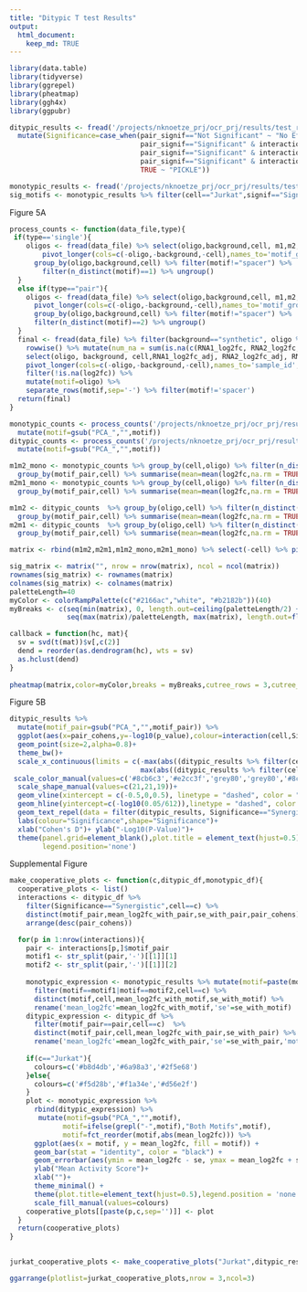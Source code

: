 ```yaml
---
title: "Ditypic T test Results"
output: 
  html_document:
    keep_md: TRUE
---
```


```r
library(data.table)
library(tidyverse)
library(ggrepel)
library(pheatmap)
library(ggh4x)
library(ggpubr)

ditypic_results <- fread('/projects/nknoetze_prj/ocr_prj/results/test_run/STARR-seq/ditypic.results.tsv') %>%
  mutate(Significance=case_when(pair_signif=="Not Significant" ~ "No Effect",
                                pair_signif=="Significant" & interaction_signif=="Potential Interaction" & synergistic=="Synergistic" ~"Synergistic",
                                pair_signif=="Significant" & interaction_signif=="Potential Interaction"& synergistic!="Synergistic" ~ "No Synergy",
                                pair_signif=="Significant" & interaction_signif=="No Interaction" ~ "No Synergy",
                                TRUE ~ "PICKLE"))

monotypic_results <- fread('/projects/nknoetze_prj/ocr_prj/results/test_run/STARR-seq/monotypic.results.tsv') 
sig_motifs <- monotypic_results %>% filter(cell=="Jurkat",signif=="Significant") %>% unique()
```


Figure 5A
```r
process_counts <- function(data_file,type){
 if(type=='single'){
    oligos <- fread(data_file) %>% select(oligo,background,cell, m1,m2,m3) %>% filter(background!="strong") %>%
        pivot_longer(cols=c(-oligo,-background,-cell),names_to='motif_group',values_to='motif') %>% 
      group_by(oligo,background,cell) %>% filter(motif!="spacer") %>%
        filter(n_distinct(motif)==1) %>% ungroup()
  }
  else if(type=="pair"){
    oligos <- fread(data_file) %>% select(oligo,background,cell, m1,m2,m3) %>% filter(background!="strong") %>%
      pivot_longer(cols=c(-oligo,-background,-cell),names_to='motif_group',values_to='motif') %>% 
      group_by(oligo,background,cell) %>% filter(motif!="spacer") %>%
      filter(n_distinct(motif)==2) %>% ungroup()
  }
  final <- fread(data_file) %>% filter(background=="synthetic", oligo %in% oligos$oligo| oligo=="spacer-spacer-spacer") %>%
    rowwise() %>% mutate(num_na = sum(is.na(c(RNA1_log2fc, RNA2_log2fc, RNA3_log2fc)))) %>% filter(num_na < 2) %>% 
    select(oligo, background, cell,RNA1_log2fc_adj, RNA2_log2fc_adj, RNA3_log2fc_adj) %>% 
    pivot_longer(cols=c(-oligo,-background,-cell),names_to='sample_id',values_to='log2fc') %>%
    filter(!is.na(log2fc)) %>% 
    mutate(motif=oligo) %>%
    separate_rows(motif,sep='-') %>% filter(motif!='spacer')
  return(final)
}

monotypic_counts <- process_counts('/projects/nknoetze_prj/ocr_prj/results/test_run/STARR-seq/candidate.master.count.file.tsv',type='single') %>% filter(cell=="Jurkat") %>%
  mutate(motif=gsub("PCA_","",motif))
ditypic_counts <- process_counts('/projects/nknoetze_prj/ocr_prj/results/test_run/STARR-seq/candidate.master.count.file.tsv',type='pair') %>% filter(cell=="Jurkat") %>%
  mutate(motif=gsub("PCA_","",motif))

m1m2_mono <- monotypic_counts %>% group_by(cell,oligo) %>% filter(n_distinct(motif)==2) %>% mutate(motif_pair=paste(sort(unique(motif)),collapse = ';')) %>% ungroup() %>% 
  group_by(motif_pair,cell) %>% summarise(mean=mean(log2fc,na.rm = TRUE)) %>% ungroup() %>% separate(motif_pair,into=c('m1','m2'),sep=';')
m2m1_mono <- monotypic_counts %>% group_by(cell,oligo) %>% filter(n_distinct(motif)==2) %>% mutate(motif_pair=paste(sort(unique(motif)),collapse = ';')) %>% ungroup() %>% 
  group_by(motif_pair,cell) %>% summarise(mean=mean(log2fc,na.rm = TRUE)) %>% ungroup() %>% separate(motif_pair,into=c('m2','m1'),sep=';')

m1m2 <- ditypic_counts  %>% group_by(oligo,cell) %>% filter(n_distinct(motif)==2) %>% mutate(motif_pair=paste(sort(unique(motif)),collapse = ';')) %>% ungroup() %>% 
  group_by(motif_pair,cell) %>% summarise(mean=mean(log2fc,na.rm = TRUE)) %>% ungroup() %>% separate(motif_pair,into=c('m1','m2'),sep=';')
m2m1 <- ditypic_counts  %>% group_by(oligo,cell) %>% filter(n_distinct(motif)==2) %>% mutate(motif_pair=paste(sort(unique(motif)),collapse = ';')) %>% ungroup() %>% 
  group_by(motif_pair,cell) %>% summarise(mean=mean(log2fc,na.rm = TRUE)) %>% ungroup() %>% separate(motif_pair,into=c('m2','m1'),sep=';')

matrix <- rbind(m1m2,m2m1,m1m2_mono,m2m1_mono) %>% select(-cell) %>% pivot_wider(names_from='m2',values_from='mean',values_fill=0) %>% column_to_rownames(var='m1') 

sig_matrix <- matrix("", nrow = nrow(matrix), ncol = ncol(matrix))
rownames(sig_matrix) <- rownames(matrix)
colnames(sig_matrix) <- colnames(matrix)
paletteLength=40
myColor <- colorRampPalette(c("#2166ac","white", "#b2182b"))(40)
myBreaks <- c(seq(min(matrix), 0, length.out=ceiling(paletteLength/2) + 1), 
              seq(max(matrix)/paletteLength, max(matrix), length.out=floor(paletteLength/2)))

callback = function(hc, mat){
  sv = svd(t(mat))$v[,c(2)]
  dend = reorder(as.dendrogram(hc), wts = sv)
  as.hclust(dend)
}
  
pheatmap(matrix,color=myColor,breaks = myBreaks,cutree_rows = 3,cutree_cols=3,clustering_callback = callback)


```

Figure 5B
```r
ditypic_results %>% 
  mutate(motif_pair=gsub("PCA_","",motif_pair)) %>% 
  ggplot(aes(x=pair_cohens,y=-log10(p_value),colour=interaction(cell,Significance),shape=Significance))+
  geom_point(size=2,alpha=0.8)+
  theme_bw()+
  scale_x_continuous(limits = c(-max(abs((ditypic_results %>% filter(cell=="K562"))$pair_cohens))-0.5, 
                                max(abs((ditypic_results %>% filter(cell=="K562"))$pair_cohens))+0.5), expand = c(0, 0)) +
 scale_color_manual(values=c('#8cb6c3','#e2cc3f','grey80','grey80','#8cb6c3','#e2cc3f'))+
  scale_shape_manual(values=c(21,21,19))+
  geom_vline(xintercept = c(-0.5,0,0.5), linetype = "dashed", color = "grey70")+
  geom_hline(yintercept=c(-log10(0.05/612)),linetype = "dashed", color = "grey70")+
  geom_text_repel(data = filter(ditypic_results, Significance=="Synergistic") %>%  mutate(motif_pair=gsub("PCA_","",motif_pair)), aes(label=motif_pair), size = 3, max.overlaps = 20) +
  labs(colour="Significance",shape="Significance")+
  xlab("Cohen's D")+ ylab("-Log10(P-Value)")+
  theme(panel.grid=element_blank(),plot.title = element_text(hjust=0.5),
        legend.position='none')


```


Supplemental Figure
```r
make_cooperative_plots <- function(c,ditypic_df,monotypic_df){
  cooperative_plots <- list()
  interactions <- ditypic_df %>% 
    filter(Significance=="Synergistic",cell==c) %>% 
    distinct(motif_pair,mean_log2fc_with_pair,se_with_pair,pair_cohens) %>%
    arrange(desc(pair_cohens))

  for(p in 1:nrow(interactions)){
    pair <- interactions[p,]$motif_pair
    motif1 <- str_split(pair,'-')[[1]][1]
    motif2 <- str_split(pair,'-')[[1]][2]
    
    monotypic_expression <- monotypic_results %>% mutate(motif=paste(motif,orientation,sep='')) %>% 
      filter(motif==motif1|motif==motif2,cell==c) %>%
      distinct(motif,cell,mean_log2fc_with_motif,se_with_motif) %>%
      rename('mean_log2fc'=mean_log2fc_with_motif,'se'=se_with_motif)
    ditypic_expression <- ditypic_df %>%
      filter(motif_pair==pair,cell==c)  %>%
      distinct(motif_pair,cell,mean_log2fc_with_pair,se_with_pair) %>%
      rename('mean_log2fc'=mean_log2fc_with_pair,'se'=se_with_pair,'motif'=motif_pair)
  
    if(c=="Jurkat"){
      colours=c('#b8d4db','#6a98a3','#2f5e68')
    }else{
      colours=c('#f5d28b','#f1a34e','#d56e2f')
    }
    plot <- monotypic_expression %>%
      rbind(ditypic_expression) %>% 
       mutate(motif=gsub("PCA_","",motif),
             motif=ifelse(grepl("-",motif),"Both Motifs",motif),
             motif=fct_reorder(motif,abs(mean_log2fc))) %>% 
      ggplot(aes(x = motif, y = mean_log2fc, fill = motif)) +
      geom_bar(stat = "identity", color = "black") +
      geom_errorbar(aes(ymin = mean_log2fc - se, ymax = mean_log2fc + se), width = 0.2) +
      ylab("Mean Activity Score")+
      xlab("")+
      theme_minimal() +
      theme(plot.title=element_text(hjust=0.5),legend.position = 'none')+
      scale_fill_manual(values=colours)
    cooperative_plots[[paste(p,c,sep='')]] <- plot
  }
  return(cooperative_plots)
}

  
jurkat_cooperative_plots <- make_cooperative_plots("Jurkat",ditypic_results,monotypic_results)

ggarrange(plotlist=jurkat_cooperative_plots,nrow = 3,ncol=3)
```
